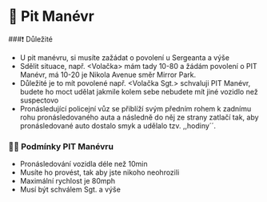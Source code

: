 # 🚓 Pit Manévr

###❗ Důležité

- U pit manévru, si musíte zažádat o povolení u Sergeanta a výše
- Sdělit situace, např. \<Volačka> mám tady 10-80 a žádám povolení o PIT Manévr, má 10-20 je Nikola Avenue směr Mirror Park.
- Důležité je to mít povolené např. \<Volačka Sgt.> schvaluji PIT Manévr, budete ho moct udělat jakmile kolem sebe nebudete mít jiné vozidlo než suspectovo
- Pronásledující policejní vůz se přiblíží svým předním rohem k zadnímu rohu pronásledovaného auta a následně do něj ze strany zatlačí tak, aby pronásledované auto dostalo smyk a udělalo tzv. ,,hodiny´´.

### 🧑‍💼 Podmínky PIT Manévru

- Pronásledování vozidla déle než 10min
- Musíte ho provést, tak aby jste nikoho neohrozili
- Maximální rychlost je 80mph
- Musí být schválem Sgt. a výše
